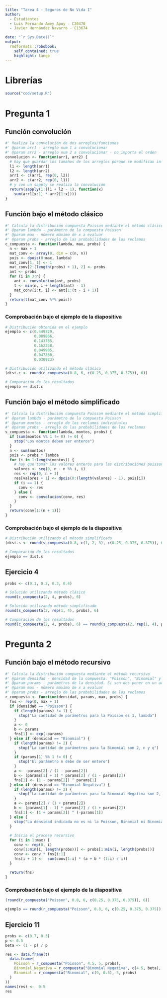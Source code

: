 ```yaml
---
title: "Tarea 4 - Seguros de No Vida I"
author: 
  - Estudiantes
  - Luis Fernando Amey Apuy - C20470
  - Javier Hernández Navarro - C13674

date: "`r Sys.Date()`"
output:
  rmdformats::robobook:
    self_contained: true
    highlight: tango
---
```

# Librerías
```r
source("cod/setup.R")
```

# Pregunta 1
## Función convolución
```r
#' Realiza la convolución de dos arreglos/funciones
#' @param arr1 - arreglo num 1 a convolucionar
#' @param arr2 - arreglo num 2 a convolucionar - no importa el orden
convolucion <- function(arr1, arr2) {
  # hay que guardar los tamaños de los arreglos porque se modifican in-place
  l1 <- length(arr1)
  l2 <- length(arr2)
  arr1 <- c(arr1, rep(0, l2))
  arr2 <- c(arr2, rep(0, l1))
  # y con un sapply se realiza la convolución
  return(sapply(1:(l1 + l2 - 1), function(x)
    sum(arr1[x:1] * arr2[1:x])))
}
```

## Función bajo el método clásico
```r
#' Calcula la distribución compuesta Poisson mediante el método clásico
#' @param lambda - parámetro de la compuesta Poisson
#' @param max - número máximo de x a evaluar
#' @param probs - arreglo de las probabilidades de los reclamos 
c_compuesta <- function(lambda, max, probs) {
  n <- max + 1
  mat_conv <- array(0, dim = c(n, n))
  pois <- dpois(0:max, lambda)
  mat_conv[1, 1] <- 1
  mat_conv[2:(length(probs) + 1), 2] <- probs
  ant <- probs
  for (i in 3:n) {
    ant <- convolucion(ant, probs)
    t <- min(n, i + length(ant) - 1)
    mat_conv[i:t, i] <- ant[1:(t - i + 1)]
  }
  return(t(mat_conv %*% pois))
}
```

### Comprobación bajo el ejemplo de la diapositiva
```r
# Distribución obtenida en el ejemplo
ejemplo <- c(0.449329,
             0.089866,
             0.143785,
             0.162358,
             0.049905,
             0.047360,
             0.030923)

# Distribución utilizando el método clásico
(dist.c <- round(c_compuesta(0.8, 6, c(0.25, 0.375, 0.375)), 6))

# Comparación de los resultados
ejemplo == dist.c
```

## Función bajo el método simplificado
```r
#' Calcula la distribución compuesta Poisson mediante el método simplificado
#' @param lambda - parámetro de la compuesta Poisson
#' @param montos - arreglo de los reclamos individuales
#' @param probs - arreglo de las probabilidades de los reclamos 
s_compuesta <- function(lambda, montos, probs) {
  if (sum(montos %% 1 != 0) != 0) {
    stop("Los montos deben ser enteros")
  }
  n <- sum(montos)
  pois <- probs * lambda
  for (i in 1:length(montos)) {
    # hay que tomar los valores enteros para las distribuciones poisson
    valores <- seq(0, n - n %% i, i)
    res <- rep(0, n + 1)
    res[valores + 1] <- dpois(0:(length(valores) - 1), pois[i])
    if (i == 1) {
      conv <- res
    } else {
      conv <- convolucion(conv, res)
    }
  }
  return(conv[1:(n + 1)])
}
```

### Comprobación bajo el ejemplo de la diapositiva
```r
# Distribución utilizando el método simplificado
(dist.s <- round(s_compuesta(0.8, c(1, 2, 3), c(0.25, 0.375, 0.375)), 6))

# Comparación de los resultados
ejemplo == dist.s
```
## Ejercicio 4
```r
probs <- c(0.1, 0.2, 0.3, 0.4)

# Solución utilizando método clásico
round(c_compuesta(2, 4, probs), 6)

# Solución utilizando método simplificado
round(s_compuesta(2, rep(1, 4), probs), 6)

# Comparación de los resultados
round(c_compuesta(2, 4, probs), 6) == round(s_compuesta(2, rep(1, 4), probs), 6)
```

# Pregunta 2
## Función bajo el método recursivo
```r
#' Calcula la distribución compuesta mediante el método recursivo
#' @param densidad - densidad de la compuesta. "Poisson", "Binomial" y "Binomial Negativa"
#' @param params - parámetros de la densidad. Si son dos poner en un arreglo
#' @param max - número máximo de x a evaluar
#' @param probs - arreglo de las probabilidades de los reclamos 
r_compuesta <- function(densidad, params, max, probs) {
  fns <- rep(0, max + 1)
  if (densidad == "Poisson") {
    if (length(params) != 1) {
      stop("La cantidad de parámetros para la Poisson es 1, lambda")
    }
    a <- 0
    b <- params
    fns[1] <- exp(-params)
  } else if (densidad == "Binomial") {
    if (length(params) != 2) {
      stop("La cantidad de parámetros para la Binomial son 2, n y q")
    }
    if (params[1] %% 1 != 0) {
      stop("El parámetro n debe de ser entero")
    }
    a <- -params[2] / (1 - params[2])
    b <- (params[1] + 1) * params[2] / (1 - params[2])
    fns[1] <- (1 - params[2]) ^ params[1]
  } else if (densidad == "Binomial Negativa") {
    if (length(params) != 2) {
      stop("La cantidad de parámetros para la Binomial Negativa son 2, r y beta")
    }
    a <- params[2] / (1 + params[2])
    b <- (params[1] - 1) * params[2] / (1 + params[2])
    fns[1] <- (1 + params[2]) ^ (-params[1])
  } else {
    stop("La densidad indicada no es ni la Poisson, Binomial ni Binomial Negativa")
  }
  
  # Inicia el proceso recursivo
  for (i in 1:max) {
    conv <- rep(0, i)
    conv[1:min(i, length(probs))] <- probs[1:min(i, length(probs))]
    conv <- conv * fns[i:1]
    fns[i + 1] <-  sum(conv[1:i] * (a + b * (1:i) / i))
  }
  
  return(fns)
}
```

### Comprobación bajo el ejemplo de la diapositiva
```r
(round(r_compuesta("Poisson", 0.8, 6, c(0.25, 0.375, 0.375)), 6))

ejemplo == round(r_compuesta("Poisson", 0.8, 6, c(0.25, 0.375, 0.375)), 6)
```

## Ejercicio 11
```r
probs <- c(0.7, 0.3)
p <- 0.5
beta <- (1 - p) / p

res <- data.frame(t(
  data.frame(
    Poisson = r_compuesta("Poisson", 4.5, 5, probs),
    Binomial_Negativa = r_compuesta("Binomial Negativa", c(4.5, beta), 5, probs),
    Binomial = r_compuesta("Binomial", c(9, 0.5), 5, probs)
  )
))
names(res) <-  0:5
res
```

